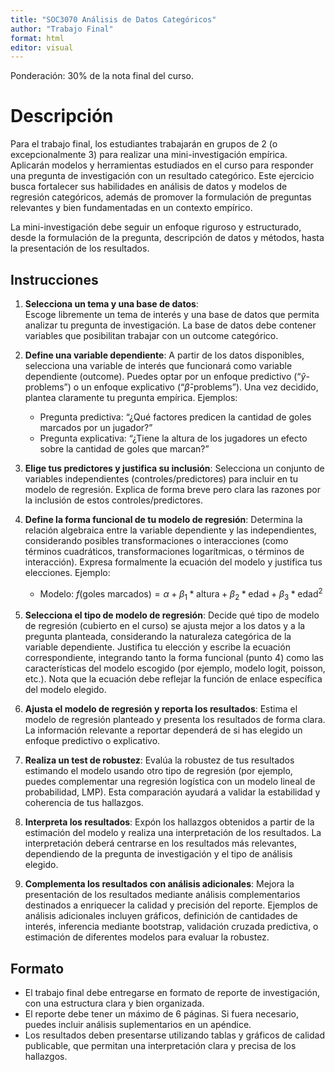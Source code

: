 ```yaml
---
title: "SOC3070 Análisis de Datos Categóricos"
author: "Trabajo Final"
format: html
editor: visual
---
```


Ponderación: 30% de la nota final del curso. 

# Descripción

Para el trabajo final, los estudiantes trabajarán en grupos de 2 (o excepcionalmente 3) para realizar una mini-investigación empírica. Aplicarán modelos y herramientas estudiados en el curso para responder una pregunta de investigación con un resultado categórico. Este ejercicio busca fortalecer sus habilidades en análisis de datos y modelos de regresión categóricos, además de promover la formulación de preguntas relevantes y bien fundamentadas en un contexto empírico.

La mini-investigación debe seguir un enfoque riguroso y estructurado, desde la formulación de la pregunta, descripción de datos y métodos, hasta la presentación de los resultados. 

## Instrucciones

1. **Selecciona un tema y una base de datos**:  
   Escoge libremente un tema de interés y una base de datos que permita analizar tu pregunta de investigación. La base de datos debe contener variables que posibilitan trabajar con un outcome categórico.

2. **Define una variable dependiente**:
   A partir de los datos disponibles, selecciona una variable de interés que funcionará como variable dependiente (outcome). Puedes optar por un enfoque predictivo ("$\hat{y}$-problems") o un enfoque explicativo ("$\hat{\beta}$-problems"). Una vez decidido, plantea claramente tu pregunta empírica. Ejemplos:
   
   - Pregunta predictiva: "¿Qué factores predicen la cantidad de goles marcados por un jugador?"
   - Pregunta explicativa: "¿Tiene la altura de los jugadores un efecto sobre la cantidad de goles que marcan?"

3. **Elige tus predictores y justifica su inclusión**:
   Selecciona un conjunto de variables independientes (controles/predictores) para incluir en tu modelo de regresión. Explica de forma breve pero clara las razones por la inclusión de estos controles/predictores. 

4. **Define la forma funcional de tu modelo de regresión**:
   Determina la relación algebraica entre la variable dependiente y las independientes, considerando posibles transformaciones o interacciones (como términos cuadráticos, transformaciones logarítmicas, o términos de interacción). Expresa formalmente la ecuación del modelo y justifica tus elecciones. Ejemplo:
   
   - Modelo: $f(\text{goles marcados}) = \alpha + \beta_1*\text{altura} + \beta_2*\text{edad} + \beta_3*\text{edad}^2$

5. **Selecciona el tipo de modelo de regresión**:
   Decide qué tipo de modelo de regresión (cubierto en el curso) se ajusta mejor a los datos y a la pregunta planteada, considerando la naturaleza categórica de la variable dependiente. Justifica tu elección y escribe la ecuación correspondiente, integrando tanto la forma funcional (punto 4) como las características del modelo escogido (por ejemplo, modelo logit, poisson, etc.). Nota que la ecuación debe reflejar la función de enlace específica del modelo elegido.

6. **Ajusta el modelo de regresión y reporta los resultados**:
   Estima el modelo de regresión planteado y presenta los resultados de forma clara. La información relevante a reportar dependerá de si has elegido un enfoque predictivo o explicativo.

7. **Realiza un test de robustez**:
   Evalúa la robustez de tus resultados estimando el modelo usando otro tipo de regresión (por ejemplo, puedes complementar una regresión logística con un modelo lineal de probabilidad, LMP). Esta comparación ayudará a validar la estabilidad y coherencia de tus hallazgos.

8. **Interpreta los resultados**:
   Expón los hallazgos obtenidos a partir de la estimación del modelo y realiza una interpretación de los resultados. La interpretación deberá centrarse en los resultados más relevantes, dependiendo de la pregunta de investigación y el tipo de análisis elegido.

9. **Complementa los resultados con análisis adicionales**:
   Mejora la presentación de los resultados mediante análisis complementarios destinados a enriquecer la calidad y precisión del reporte. Ejemplos de análisis adicionales incluyen gráficos, definición de cantidades de interés, inferencia mediante bootstrap, validación cruzada predictiva, o estimación de diferentes modelos para evaluar la robustez.

## Formato

- El trabajo final debe entregarse en formato de reporte de investigación, con una estructura clara y bien organizada.
- El reporte debe tener un máximo de 6 páginas. Si fuera necesario, puedes incluir análisis suplementarios en un apéndice.
- Los resultados deben presentarse utilizando tablas y gráficos de calidad publicable, que permitan una interpretación clara y precisa de los hallazgos.

